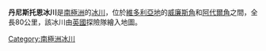 {{unreferenced|time=2013-10-27T07:48:17+00:00}}
'''丹尼斯托恩冰川'''是[[南極洲|南極洲]]的[[冰川|冰川]]，位於[[維多利亞地|維多利亞地]]的[[威廉斯角|威廉斯角]]和[[阿代爾角|阿代爾角]]之間，全長80公里，該冰川由[[英國|英國]]探險隊繪入地圖。

{{coord|71|11|S|168|0|E|source:GNIS|display=title}}

{{Antarctica-geo-stub}}
[[Category:南極洲冰川|Category:南極洲冰川]]